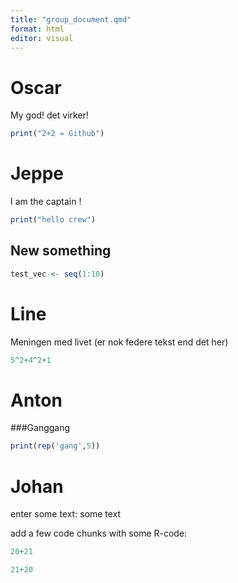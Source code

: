 ```yaml
---
title: "group_document.qmd"
format: html
editor: visual
---
```


# Oscar

My god! det virker!

```r
print("2+2 = Github")
```

# Jeppe

I am the captain !

```r
print("hello crew")
```

## New something

```r
test_vec <- seq(1:10)

```

# Line

Meningen med livet (er nok federe tekst end det her)

```r
5^2+4^2+1
```

# Anton

###Ganggang

```r

print(rep('gang',5))


```

# Johan

enter some text: some text

add a few code chunks with some R-code:

```r
20+21
```

```r
21+20
```
